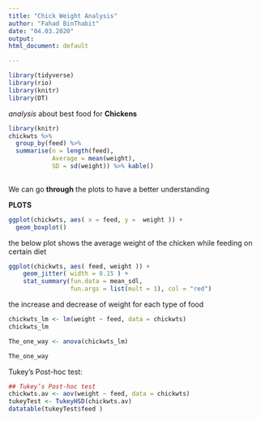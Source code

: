 ```yaml
---
title: "Chick Weight Analysis"
author: "Fahad BinThabit"
date: "04.03.2020"
output:
html_document: default

---
```


```r
library(tidyverse)
library(rio)
library(knitr)
library(DT)


```

*analysis* about best food for **Chickens**

```r
library(knitr)
chickwts %>% 
  group_by(feed) %>%
  summarise(n = length(feed),
            Average = mean(weight), 
            SD = sd(weight)) %>% kable()
  

```
We can go **through** the plots to have a better understanding 



**PLOTS**

```r
ggplot(chickwts, aes( x = feed, y =  weight )) + 
  geom_boxplot()
```


the below plot shows the average weight of the chicken while feeding on certain diet 



```r
ggplot(chickwts, aes( feed, weight )) + 
    geom_jitter( width = 0.15 ) + 
    stat_summary(fun.data = mean_sdl,
                 fun.args = list(mult = 1), col = "red")
```

the increase and decrease of weight for each type of food 

```r
chickwts_lm <- lm(weight ~ feed, data = chickwts)
chickwts_lm 
```

```r
The_one_way <- anova(chickwts_lm)

The_one_way


```
Tukey’s Post-hoc test:


```r
## Tukey’s Post-hoc test
chickwts.av <- aov(weight ~ feed, data = chickwts)
tukeyTest <- TukeyHSD(chickwts.av)
datatable(tukeyTest$feed )
```

